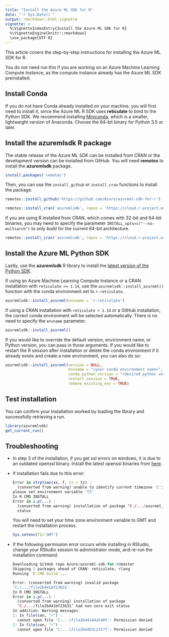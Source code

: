 ---
title: "Install the Azure ML SDK for R"
date: "`r Sys.Date()`"
output: rmarkdown::html_vignette
vignette: >
  %\VignetteIndexEntry{Install the Azure ML SDK for R}
  %\VignetteEngine{knitr::rmarkdown}
  \use_package{UTF-8}
---

This article covers the step-by-step instructions for installing the Azure ML SDK for R.

You do not need run this if you are working on an Azure Machine Learning Compute Instance, as the compute instance already has the Azure ML SDK preinstalled.

## Install Conda

If you do not have Conda already installed on your machine, you will first need to install it, since the Azure ML R SDK uses **reticulate** to bind to the Python SDK. We recommend installing [Miniconda](https://docs.conda.io/en/latest/miniconda.html), which is a smaller, lightweight version of Anaconda. Choose the 64-bit binary for Python 3.5 or later.

## Install the **azuremlsdk** R package
The stable release of the Azure ML SDK can be installed from CRAN or the development version can 
be installed from GitHub. You will need **remotes** to install the **azuremlsdk** package.
``` {r install_remotes, eval=FALSE}
install.packages('remotes')
``` 

Then, you can use the `install_github` or `install_cran` functions to install the package.
``` {r install_azuremlsdk, eval=FALSE}
remotes::install_github('https://github.com/Azure/azureml-sdk-for-r')

remotes::install_cran('azuremlsdk', repos = 'https://cloud.r-project.org/')
```

If you are using R installed from CRAN, which comes with 32-bit and 64-bit binaries, you may need to specify the parameter `INSTALL_opts=c("--no-multiarch")` to only build for the current 64-bit architecture.
``` {r eval=FALSE}
remotes::install_cran('azuremlsdk', repos = 'https://cloud.r-project.org/', INSTALL_opts=c("--no-multiarch"))
```

## Install the Azure ML Python SDK
Lastly, use the **azuremlsdk** R library to install the [latest version of the Python SDK](https://pypi.org/project/azureml-sdk/).

If using an Azure Machine Learning Compute Instance or a CRAN installation with `reticulate >= 1.14`, use the `azuremlsdk::install_azureml()` function with the conda environment set to `r-reticulate`.
``` {r install_pythonsdk1, eval=FALSE}
azuremlsdk::install_azureml(envname = 'r-reticulate')
```

If using a CRAN installation with `reticulate < 1.14` or a GitHub installation, the correct conda environment will be selected automatically. There is no need to specify the `envname` parameter.
``` {r install_pythonsdk2, eval=FALSE}
azuremlsdk::install_azureml()
```

If you would like to override the default version, environment name, or Python version, you can pass in those arguments. If you would like to restart the R session after installation or delete the conda environment if it already exists and create a new environment, you can also do so: 
``` {r eval=FALSE}
azuremlsdk::install_azureml(version = NULL, 
                            envname = "<your conda environment name>",
                            conda_python_version = "<desired python version>",
                            restart_session = TRUE,
                            remove_existing_env = TRUE)
```

## Test installation
You can confirm your installation worked by loading the library and successfully retrieving a run.
``` {r test_installation, eval=FALSE}
library(azuremlsdk)
get_current_run()
```

## Troubleshooting
-   In step 3 of the installation, if you get ssl errors on windows, it is due to an
outdated openssl binary. Install the latest openssl binaries from
[here](https://wiki.openssl.org/index.php/Binaries).

- If installation fails due to this error:

  ```R
  Error in strptime(xx, f, tz = tz) : 
    (converted from warning) unable to identify current timezone 'C':
  please set environment variable 'TZ'
  In R CMD INSTALL
  Error in i.p(...) : 
    (converted from warning) installation of package ‘C:/.../azureml_0.4.0.tar.gz’ had non-zero exit
    status
  ```
  
  You will need to set your time zone environment variable to GMT and restart the installation process.
  
  ```R
  Sys.setenv(TZ='GMT')
  ```

- If the following permission error occurs while installing in RStudio,
  change your RStudio session to administrator mode, and re-run the installation command.

  ```R
  Downloading GitHub repo Azure/azureml-sdk-for-r@master
  Skipping 2 packages ahead of CRAN: reticulate, rlang
  Running `R CMD build`...
  
  Error: (converted from warning) invalid package
  'C:/.../file2b441bf23631'
  In R CMD INSTALL
  Error in i.p(...) : 
    (converted from warning) installation of package
    ‘C:/.../file2b441bf23631’ had non-zero exit status
  In addition: Warning messages:
  1: In file(con, "r") :
    cannot open file 'C:...\file2b44144a540f': Permission denied
  2: In file(con, "r") :
    cannot open file 'C:...\file2b4463c21577': Permission denied
  ```
  
